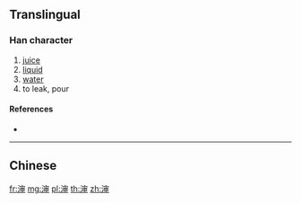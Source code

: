 {{also|瀋|沈}}
==Translingual==

===Han character===
{{Han char|rn=85|rad=水|as=08|sn=11|four=|canj=EJLL}}

# [[juice]]
# [[liquid]]
# [[water]]
# to leak, pour

====References====
* {{Han ref|kx=0633.371|hdz=31661.021|uh=6E16|ud=28182}}

----

==Chinese==
{{zh-see|瀋|v}}

[[fr:渖]]
[[mg:渖]]
[[pl:渖]]
[[th:渖]]
[[zh:渖]]